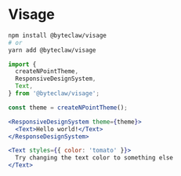 
# Visage

```sh transpile=false
npm install @byteclaw/visage
# or
yarn add @byteclaw/visage
```

```jsx transpile=false
import {
  createNPointTheme,
  ResponsiveDesignSystem,
  Text,
} from '@byteclaw/visage';

const theme = createNPointTheme();

<ResponsiveDesignSystem theme={theme}>
  <Text>Hello world!</Text>
</ResponseDesignSystem>
```

```jsx live expanded
<Text styles={{ color: 'tomato' }}>
  Try changing the text color to something else
</Text>
```
